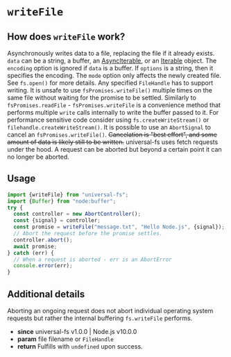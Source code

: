 # `writeFile`

## How does `writeFile` work?

Asynchronously writes data to a file, replacing the file if it already exists. `data` can be a string, a buffer, an
[AsyncIterable](https://tc39.github.io/ecma262/#sec-asynciterable-interface), or an
[Iterable](https://developer.mozilla.org/en-US/docs/Web/JavaScript/Reference/Iteration_protocols#The_iterable_protocol) object.
The `encoding` option is ignored if `data` is a buffer.
If `options` is a string, then it specifies the encoding.
The `mode` option only affects the newly created file. See `fs.open()` for more details.
Any specified `FileHandle` has to support writing.
It is unsafe to use `fsPromises.writeFile()` multiple times on the same file
without waiting for the promise to be settled.
Similarly to `fsPromises.readFile` \- `fsPromises.writeFile` is a convenience
method that performs multiple `write` calls internally to write the buffer
passed to it. For performance sensitive code consider using `fs.createWriteStream()` or `filehandle.createWriteStream()`.
It is possible to use an `AbortSignal` to cancel an `fsPromises.writeFile()`.
~~Cancelation is "best effort", and some amount of data is likely still
to be written.~~ universal-fs uses fetch requests under the hood. A request can be aborted but beyond a certain point it can no longer be aborted.

## Usage

```js
import {writeFile} from "universal-fs";
import {Buffer} from "node:buffer";
try {
  const controller = new AbortController();
  const {signal} = controller;
  const promise = writeFile("message.txt", "Hello Node.js", {signal});
  // Abort the request before the promise settles.
  controller.abort();
  await promise;
} catch (err) {
  // When a request is aborted - err is an AbortError
  console.error(err);
}
```

## Additional details

Aborting an ongoing request does not abort individual operating
system requests but rather the internal buffering `fs.writeFile` performs.
- **since** universal-fs v1.0.0 | Node.js v10.0.0
- **param** file filename or `FileHandle`
- **return** Fulfills with `undefined` upon success.
